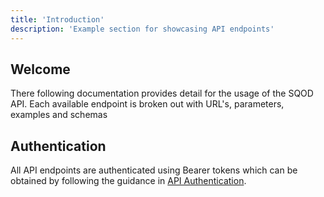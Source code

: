 ```yaml
---
title: 'Introduction'
description: 'Example section for showcasing API endpoints'
---
```


## Welcome

There following documentation provides detail for the usage of the SQOD API. Each available endpoint is broken out with URL's, parameters, examples and schemas

## Authentication

All API endpoints are authenticated using Bearer tokens which can be obtained by following the guidance in [API Authentication](/settings).
